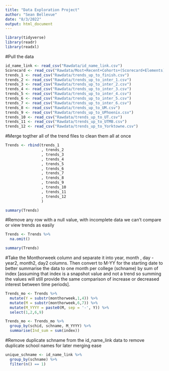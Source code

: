 ```yaml
---
title: "Data Exploration Project"
author: "Sean Bellevue"
date: "8/3/2022"
output: html_document
---
```


```r

library(tidyverse)
library(readr)
library(readxl)

```

#Pull the data 
```r

id_name_link <- read_csv("Rawdata/id_name_link.csv")
Scorecard <- read_csv("Rawdata/Most+Recent+Cohorts+(Scorecard+Elements).csv")
trends_1 <- read_csv("Rawdata/trends_up_to_finish.csv")
trends_2 <- read_csv("Rawdata/trends_up_to_inter_1.csv")
trends_3 <- read_csv("Rawdata/trends_up_to_inter_2.csv")
trends_4 <- read_csv("Rawdata/trends_up_to_inter_3.csv")
trends_5 <- read_csv("Rawdata/trends_up_to_inter_4.csv")
trends_6 <- read_csv("Rawdata/trends_up_to_inter_5.csv")
trends_7 <- read_csv("Rawdata/trends_up_to_inter_6.csv")
trends_8 <- read_csv("Rawdata/trends_up_to_UM.csv")
trends_9 <- read_csv("Rawdata/trends_up_to_UPhoenix.csv")
trends_10 <- read_csv("Rawdata/trends_up_to_UT.csv")
trends_11 <- read_csv("Rawdata/trends_up_to_UTMB.csv")
trends_12 <- read_csv("Rawdata/trends_up_to_Yorktowne.csv")

```

#Merge togther all of the trend files to clean them all at once
```r
Trends <- rbind(trends_1
                , trends_2
                , trends_3
                , trends_4
                , trends_5
                , trends_6
                , trends_7
                , trends_8
                , trends_9
                , trends_10
                , trends_11
                , trends_12
                )

summary(Trends)
```

#Remove any row with a null value, with incomplete data we can't compare or view trends as easily
```r

Trends <- Trends %>% 
  na.omit()

summary(Trends)
```

#Take the Monthorweek column and separate it into year, month , day - year2, month2, day2 columns. Then convert to M-YY for the starting date to better summarise the data to one month per college (schname) by sum of index [assuming that index is a snapshot value and not a trend so summing the values will still provide the same comparison of increase or decreased interest between time periods].

```r

Trends_mo <- Trends %>% 
  mutate(Y = substr(monthorweek,1,4)) %>% 
  mutate(M = substr(monthorweek,6,7)) %>% 
  mutate(M_YYYY = paste0(M, sep = '-', Y)) %>% 
  select(1,2,6,9)

Trends_mo <- Trends_mo %>% 
  group_by(schid, schname, M_YYYY) %>% 
  summarise(Ind_sum = sum(index))

```

#Remove duplicate schname from the id_name_link data to remove duplicate school names for later merging ease

```r

unique_schname <- id_name_link %>%
  group_by(schname) %>% 
  filter(n() == 1)

```
